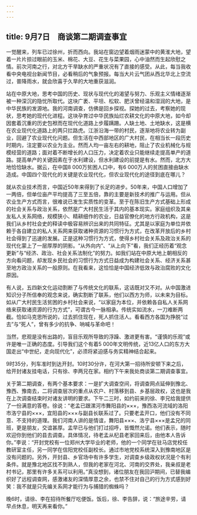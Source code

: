 ```yaml
---
---
---
```

title: 9月7日　商谈第二期调查事宜
---

一觉醒来，列车已过徐州，折而西向。我站在窗边望着烟雨迷蒙中的黄淮大地，望着一片片掠过眼前的玉米、棉花、大豆、花生与菜果园，心中油然而生起欣慰之情。前次河南之行，对北方干旱缺水的严重状况有了直接的感受。从此，每当我收看中央电视台新闻节目，必看稍后的气象预报。每当大片云气团从西北华北上空流过，普降雨水，就会欣喜于久旱的大地重获滋润。

站在中原大地，思考中国的历史、现状与现代化的渴望与努力、乐观主义情绪逐渐被一种深沉的隐忧所取代。这块广袤、平坦、松软、肥沃曾经温和湿润的大地，是中华民族的发源地。我的河南调查，仿佛是回乡探视。探她的过去，考察她的现状，思考她的现代化进程。这块孕育过中华民族灿烂农耕文化的中原大地，如今却因套着沉重的历史包袱而在现代化道路上步履蹒跚。人缺土地、土地缺水，这是横在农业现代化道路上的两只拦路虎。江浙沿海一带的村民，逐渐地将农业转为副业，回避了农业现代化问题。但生活在中西部地区的广大村民，在相当长一段历史时期内，注定要以农业为主业。然而人均一亩左右的耕地，阻止了农业机械化与规模经营的道路；面对着不断增长的人口压力，决定着农业只能继续走提高单产的道路。提高单产的关键因素在于水利建设，但水利建设的前提是有水。然而，北方大地恰恰缺水。据云，在中国8 000万贫困人口中，有6 000万人的贫困直接由缺水造成。中国四个现代化的关键是农业现代化，但农业现代化的途径到底在哪儿？

就从农业技术而言，中国近50年来得到了长足的进步。50年来，中国人口增加了一两倍，但单位亩产平均提高了三至五倍，靠的主要是新技术的推广与运用。但从农业生产方式而言，很难说已发生实质性的变革。至于在陈旧生产方式基础上形成的社会关系与政治关系，依然是广大村民生活于其内的基本现实。家庭组织及其亲友私人关系网络，规模狭小、精耕细作的农业，日益官僚化的地方行政机构，这是我们从乡村社会史的释读中极容易辨识出来的共同特征。尤其是以家庭为单位并依赖于各自建立的私人关系网来获取诸种资源的习惯行为方式，在改革开放后的乡村社会得到了迅速的发展。正是这种习惯行为方式，使得乡村社会关系及政治关系的现代化蒙上了一层厚厚的阴影。“从外向内”、“从上向下”看，我们正经历着“观念更新”与“经济、政治、社会关系法制化”的努力。如我们站在中原大地上朝相反的方向看问题，却发现乡民社会的习惯行为方式日益成为构建社会关系、经济关系甚至地方政治关系的一般原则。在我看来，这恰恰是中国经济低效与政治腐败的文化原因。

有人说，五四新文化运动割断了与传统文化的联系，这话既对又不对。从中国激进知识分子所信奉的观念来说，确实割断了联系，他们以西方为师，以未来为目标。如从广大村民生活贫困的乡村社会来说，“以家庭为本位，并依赖各自私人关系网络来获取诸资源的行为方式”，可谓古今一脉相承。传统实如流水，一刀难断两截。恰如马克思所说的，过去抓住现在，死人抓住活人。看看西方各国为挣脱“过去”与“死人”，曾有多少的抗争、呐喊与革命吧！

当然，悲观是没有出路的，盲目乐观所导致的浮躁、激进更有害。“谨慎的乐观”或许是唯一正确的态度。引导我们这个有着5 000年文明传统，近13亿人口的东方大国走出“中世纪，走向现代化”，必须将紧迫感与务实精神结合起来。

9时35分，列车准时到达开封。10时30分许，在河大第一招待所安顿下来之后，给开封诸友挂电话，只有徐、李两兄在家。相约下午来我处商谈第二期调查事宜。

关于第二期调查，有两个基本要求：一是扩大调查空间，将调查网点延伸到豫北、豫西、豫南去，二将调查层次的重点从农户、村落移到县、乡基层政权，这也是我在上次调查结束时对诸友讲明的要求。下午二三时，如约前来的徐、李兄给我提供了一份满意的答卷。徐说：“老孟已跟漯河市舞阳县的×××，豫西洛河流域的洛阳市洛宁县的×××，宜阳县的×××与副县长联系过了。只要老孟开口，他们没有不同意、不支持的道理。我们河南人讲的是情谊，舞阳县×××、洛宁县×××是孟兄的同班，更是朋友，交谊甚厚。孟早已与他们打过招呼，皆慨然允诺。他们表示，随时欢迎你到他们的县去调查。具体情况，待老孟从杞县老家回来后，由他本人告诉你。”李说：“开封党校有一位郑州大学毕业的老师，他的一个同学在驻马店党校任教研室主任，另一同学在信阳党校任副校长。通过市地党校系统深入到豫南地区是没有问题的。另外，开封县、乡官场中有许多学生，对调查乡级政权状况是个有利条件。就是豫北地区找不到熟人，但我的老家在河北、河南的交界处，我亲叔是老村书记，那里有许多关系可以利用。”真没想到，诸位朋友在我回沪期间，已替我编织好了远程调查网，感激诸友的深情厚意之余，也禁不住对自己的行为方式感到好笑：我不就是只先编关系网才能行为与捕猎的蜘蛛吗？

晚6时，请徐、李在招待所餐厅吃便饭。饭后，徐、李告辞，说：“旅途辛劳，请早点休息，明天再来看你。”